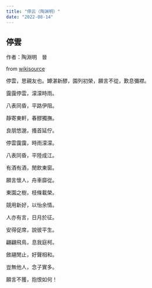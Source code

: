 ```yaml
---
title: "停云（陶渊明）"
date: "2022-08-14"
---
```


## 停雲 {.heti .heti-poetry}

作者：陶淵明　晉

from [wikisource](https://zh.m.wikisource.org/zh-hant/%E5%81%9C%E9%9B%B2)

停雲，思親友也。罇湛新醪，園列初榮，願言不從，歎息彌襟。

靄靄停雲，濛濛時雨。

八表同昏，平路伊阻。

靜寄東軒，春醪獨撫。

良朋悠邈，搔首延佇。

停雲靄靄，時雨濛濛。

八表同昏，平陸成江。

有酒有酒，閒飲東窗。

願言懷人，舟車靡從。

東園之樹，枝條載榮。

競用新好，以怡余情。

人亦有言，日月於征。

安得促席，說彼平生。

翩翩飛鳥，息我庭柯。

斂翮閒止，好聲相和。

豈無他人，念子實多。

願言不獲，抱恨如何！
